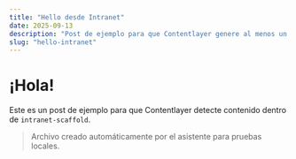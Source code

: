 ```yaml
---
title: "Hello desde Intranet"
date: 2025-09-13
description: "Post de ejemplo para que Contentlayer genere al menos un documento en el scaffold."
slug: "hello-intranet"
---
```


# ¡Hola!

Este es un post de ejemplo para que Contentlayer detecte contenido dentro de `intranet-scaffold`.

> Archivo creado automáticamente por el asistente para pruebas locales.
